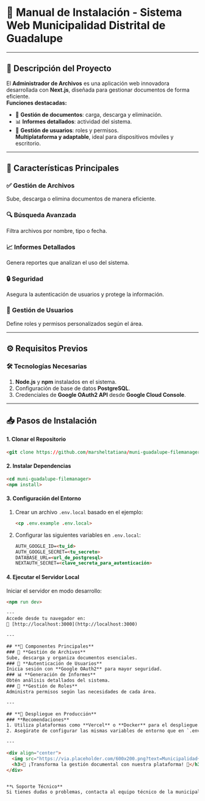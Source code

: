 # **📖 Manual de Instalación - Sistema Web Municipalidad Distrital de Guadalupe**  

---

## **📄 Descripción del Proyecto**  
El **Administrador de Archivos** es una aplicación web innovadora desarrollada con **Next.js**, diseñada para gestionar documentos de forma eficiente.  
**Funciones destacadas:**  
- 📂 **Gestión de documentos**: carga, descarga y eliminación.  
- 📊 **Informes detallados**: actividad del sistema.  
- 👥 **Gestión de usuarios**: roles y permisos.  
**Multiplataforma y adaptable**, ideal para dispositivos móviles y escritorio.  

---

## **🌟 Características Principales**  
### ✅ **Gestión de Archivos**  
Sube, descarga o elimina documentos de manera eficiente.  
### 🔍 **Búsqueda Avanzada**  
Filtra archivos por nombre, tipo o fecha.  
### 📈 **Informes Detallados**  
Genera reportes que analizan el uso del sistema.  
### 🔒 **Seguridad**  
Asegura la autenticación de usuarios y protege la información.  
### 👤 **Gestión de Usuarios**  
Define roles y permisos personalizados según el área.  

---

## **⚙️ Requisitos Previos**  
### 🛠️ **Tecnologías Necesarias**  
1. **Node.js** y **npm** instalados en el sistema.  
2. Configuración de base de datos **PostgreSQL**.  
3. Credenciales de **Google OAuth2 API** desde **Google Cloud Console**.  

---

## **📥 Pasos de Instalación**  

#### 1. **Clonar el Repositorio** 

```html filename="Código" {3} copy
<git clone https://github.com/marsheltatiana/muni-guadalupe-filemanager>
```

#### 2. **Instalar Dependencias**  

```html filename="Depedencias" {3} copy
<cd muni-guadalupe-filemanager>
<npm install>
```

#### 3. **Configuración del Entorno**  
1. Crear un archivo `.env.local` basado en el ejemplo:  
   ```html filename="Entorno" {3} copy
   <cp .env.example .env.local>  
   ```  
2. Configurar las siguientes variables en `.env.local`:  
   ```html filename="env" {3} copy 
   AUTH_GOOGLE_ID=<tu_id>  
   AUTH_GOOGLE_SECRET=<tu_secreto>  
   DATABASE_URL=<url_de_postgresql>  
   NEXTAUTH_SECRET=<clave_secreta_para_autenticación>  
   ```  

#### 4. **Ejecutar el Servidor Local**  
Iniciar el servidor en modo desarrollo:  
```html filename="Servidor" {3} copy
<npm run dev>  

---
Accede desde tu navegador en:  
🔗 [http://localhost:3000](http://localhost:3000)  

---

## **🔧 Componentes Principales**  
### 📁 **Gestión de Archivos**  
Sube, descarga y organiza documentos esenciales.  
### 🔑 **Autenticación de Usuarios**  
Inicia sesión con **Google OAuth2** para mayor seguridad.  
### 📊 **Generación de Informes**  
Obtén análisis detallados del sistema.  
### 👥 **Gestión de Roles**  
Administra permisos según las necesidades de cada área.  

---

## **🚀 Despliegue en Producción**  
### **Recomendaciones**  
1. Utiliza plataformas como **Vercel** o **Docker** para el despliegue.  
2. Asegúrate de configurar las mismas variables de entorno que en `.env.local`.  

---  

<div align="center">
  <img src="https://via.placeholder.com/600x200.png?text=Municipalidad+Distrital+de+Guadalupe" alt="Logo Municipalidad Guadalupe" width="600px" />
  <h3>📂 ¡Transforma la gestión documental con nuestra plataforma! 📂</h3>
</div>  


**📞 Soporte Técnico**  
Si tienes dudas o problemas, contacta al equipo técnico de la municipalidad.  